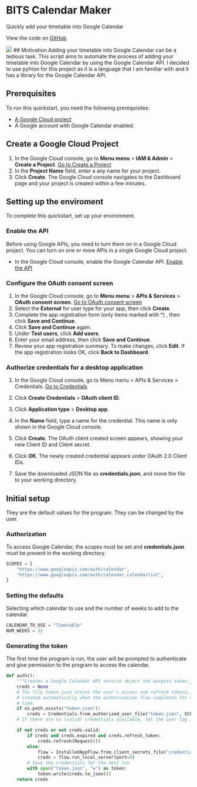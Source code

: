 
# BITS Calendar Maker
Quickly add your timetable into Google Calendar

View the code on [GitHub](https://github.com/kevin-samson/BITS-Calendar-Maker)

<Image src="/images/bits.png" width={1000} height={1000} />
## Motivation 
Adding your timetable into Google Calendar can be a tedious task. This script aims to automate the process of adding your timetable into Google Calendar by using 
the Google Calendar API. I decided to use pyhton for this project as it is a language that I am familiar with and it has a library for the Google Calendar API.

## Prerequisites

To run this quickstart, you need the following prerequisites:

- <a href="https://developers.google.com/workspace/guides/create-project" target="_blank" class="external">A Google Cloud project</a>
- A Google account with Google Calendar enabled.

## Create a Google Cloud Project

1. In the Google Cloud console, go to **Menu menu** > **IAM & Admin** > **Create a Project**.
   <a href="https://console.cloud.google.com/projectcreate" class="button button-primary" target="console">Go to Create a Project</a>
2. In the **Project Name** field, enter a any name for your project.
3. Click **Create**. The Google Cloud console navigates to the Dashboard page and your project is created within a few minutes.

## Setting up the enviroment

To complete this quickstart, set up your environment.

### Enable the API

Before using Google APIs, you need to turn them on in a Google Cloud project. You can turn on one or more APIs in a single Google Cloud project.

- In the Google Cloud console, enable the Google Calendar API.
  <a href="https://console.cloud.google.com/flows/enableapi?apiid=calendar-json.googleapis.com" class="button button-primary" target="console">Enable the API</a>

### Configure the OAuth consent screen

1. In the Google Cloud console, go to **Menu menu** > **APIs & Services** > **OAuth consent screen**.
   <a href="https://console.cloud.google.com/apis/credentials/consent" class="button button-primary" target="console">Go to OAuth consent screen</a>
2. Select the **External** for user type for your app, then click **Create**.
3. Complete the app registration form (only items marked with \*) , then click **Save and Continue**.
4. Click **Save and Continue** again.
5. Under **Test users**, click **Add users**.
6. Enter your email address, then click **Save and Continue**.
7. Review your app registration summary. To make changes, click **Edit**. If the app registration looks OK, click **Back to Dashboard**.

### Authorize credentials for a desktop application

1. In the Google Cloud console, go to Menu menu > APIs & Services > Credentials.
   <a href="https://console.cloud.google.com/apis/credentials" class="button button-primary" target="console">Go to Credentials</a>

2. Click **Create Credentials** > **OAuth client ID**.
3. Click **Application type** > **Desktop app**.
4. In the **Name** field, type a name for the credential. This name is only shown in the Google Cloud console.
5. Click **Create**. The OAuth client created screen appears, showing your new Client ID and Client secret.
6. Click **OK**. The newly created credential appears under OAuth 2.0 Client IDs.
7. Save the downloaded JSON file as **credentials.json**, and move the file to your working directory.

## Initial setup
They are the default values for the program. They can be changed by the user.

### Authorization
To access Google Calendar, the scopes must be set and **credentials.json** must be present in the working directory.

```py copy filename="main.py"
SCOPES = [
    "https://www.googleapis.com/auth/calendar",
    "https://www.googleapis.com/auth/calendar.calendarlist",
]
```

### Setting the defaults
Selecting which calendar to use and the number of weeks to add to the calendar.

```py copy filename="main.py"
CALENDAR_TO_USE = "Timetable"
NUM_WEEKS = 22
```

### Generating the token
The first time the program is run, the user will be prompted to authenticate and give permission to the program to access the calendar.

```py copy filename="main.py"
def auth():
    """Creates a Google Calendar API service object and outputs token.json"""
    creds = None
    # The file token.json stores the user's access and refresh tokens, and is
    # created automatically when the authorization flow completes for the first
    # time.
    if os.path.exists("token.json"):
        creds = Credentials.from_authorized_user_file("token.json", SCOPES)
    # If there are no (valid) credentials available, let the user log in.

    if not creds or not creds.valid:
        if creds and creds.expired and creds.refresh_token:
            creds.refresh(Request())
        else:
            flow = InstalledAppFlow.from_client_secrets_file("credentials.json", SCOPES)
            creds = flow.run_local_server(port=0)
        # Save the credentials for the next run
        with open("token.json", "w") as token:
            token.write(creds.to_json())
    return creds
```